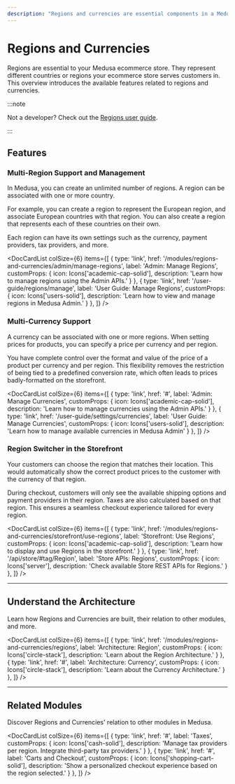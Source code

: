 ```yaml
---
description: "Regions and currencies are essential components in a Medusa ecommerce store. Learn about the available features and guides."
---
```



# Regions and Currencies

Regions are essential to your Medusa ecommerce store. They represent different countries or regions your ecommerce store serves customers in. This overview introduces the available features related to regions and currencies.

:::note

Not a developer? Check out the [Regions user guide](../../user-guide/regions/index.md).

:::

## Features

### Multi-Region Support and Management

In Medusa, you can create an unlimited number of regions. A region can be associated with one or more country.

For example, you can create a region to represent the European region, and associate European countries with that region. You can also create a region that represents each of these countries on their own.

Each region can have its own settings such as the currency, payment providers, tax providers, and more.

<DocCardList colSize={6} items={[
  {
    type: 'link',
    href: '/modules/regions-and-currencies/admin/manage-regions',
    label: 'Admin: Manage Regions',
    customProps: {
      icon: Icons['academic-cap-solid'],
      description: 'Learn how to manage regions using the Admin APIs.'
    }
  },
  {
    type: 'link',
    href: '/user-guide/regions/manage',
    label: 'User Guide: Manage Regions',
    customProps: {
      icon: Icons['users-solid'],
      description: 'Learn how to view and manage regions in Medusa Admin.'
    }
  },
]} />

### Multi-Currency Support

A currency can be associated with one or more regions. When setting prices for products, you can specify a price per currency and per region.

You have complete control over the format and value of the price of a product per currency and per region. This flexibility removes the restriction of being tied to a predefined conversion rate, which often leads to prices badly-formatted on the storefront.

<DocCardList colSize={6} items={[
  {
    type: 'link',
    href: '#',
    label: 'Admin: Manage Currencies',
    customProps: {
      icon: Icons['academic-cap-solid'],
      description: 'Learn how to manage currencies using the Admin APIs.'
    }
  },
  {
    type: 'link',
    href: '/user-guide/settings/currencies',
    label: 'User Guide: Manage Currencies',
    customProps: {
      icon: Icons['users-solid'],
      description: 'Learn how to manage available currencies in Medusa Admin'
    }
  },
]} />

### Region Switcher in the Storefront

Your customers can choose the region that matches their location. This would automatically show the correct product prices to the customer with the currency of that region.

During checkout, customers will only see the available shipping options and payment providers in their region. Taxes are also calculated based on that region. This ensures a seamless checkout experience tailored for every region.

<DocCardList colSize={6} items={[
  {
    type: 'link',
    href: '/modules/regions-and-currencies/storefront/use-regions',
    label: 'Storefront: Use Regions',
    customProps: {
      icon: Icons['academic-cap-solid'],
      description: 'Learn how to display and use Regions in the storefront.'
    }
  },
  {
    type: 'link',
    href: '/api/store/#tag/Region',
    label: 'Store APIs: Regions',
    customProps: {
      icon: Icons['server'],
      description: 'Check available Store REST APIs for Regions.'
    }
  },
]} />

---

## Understand the Architecture

Learn how Regions and Currencies are built, their relation to other modules, and more.

<DocCardList colSize={6} items={[
  {
    type: 'link',
    href: '/modules/regions-and-currencies/regions',
    label: 'Architecture: Region',
    customProps: {
      icon: Icons['circle-stack'],
      description: 'Learn about the Region Architecture.'
    }
  },
  {
    type: 'link',
    href: '#',
    label: 'Architecture: Currency',
    customProps: {
      icon: Icons['circle-stack'],
      description: 'Learn about the Currency Architecture.'
    }
  },
]} />

---

## Related Modules

Discover Regions and Currencies' relation to other modules in Medusa.

<DocCardList colSize={6} items={[
  {
    type: 'link',
    href: '#',
    label: 'Taxes',
    customProps: {
      icon: Icons['cash-solid'],
      description: 'Manage tax providers per region. Integrate third-party tax providers.'
    }
  },
  {
    type: 'link',
    href: '#',
    label: 'Carts and Checkout',
    customProps: {
      icon: Icons['shopping-cart-solid'],
      description: 'Show a personalized checkout experience based on the region selected.'
    }
  },
]} />
